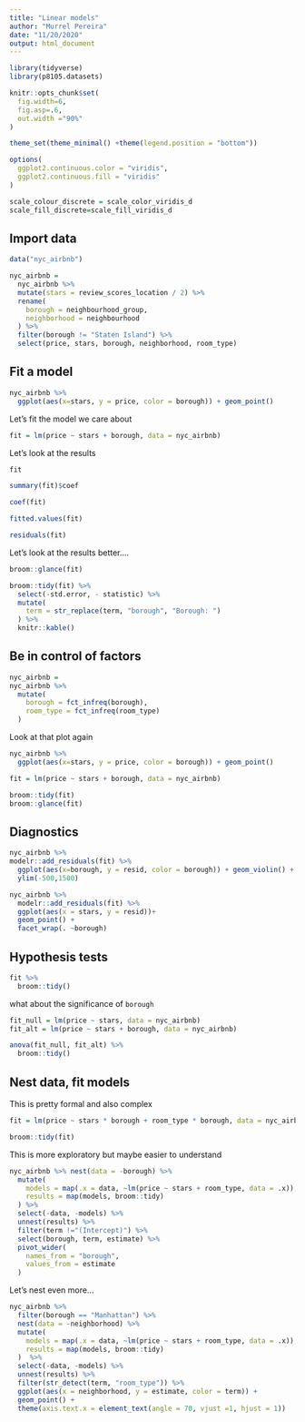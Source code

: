 ```yaml
---
title: "Linear models"
author: "Murrel Pereira"
date: "11/20/2020"
output: html_document
---
```


```r
library(tidyverse)
library(p8105.datasets)

knitr::opts_chunk$set(
  fig.width=6,
  fig.asp=.6,
  out.width ="90%"
)

theme_set(theme_minimal() +theme(legend.position = "bottom"))

options(
  ggplot2.continuous.color = "viridis",
  ggplot2.continuous.fill = "viridis"
)

scale_colour_discrete = scale_color_viridis_d
scale_fill_discrete=scale_fill_viridis_d

```

## Import data
```r
data("nyc_airbnb")

nyc_airbnb = 
  nyc_airbnb %>% 
  mutate(stars = review_scores_location / 2) %>% 
  rename(
    borough = neighbourhood_group,
    neighborhood = neighbourhood
  ) %>% 
  filter(borough != "Staten Island") %>% 
  select(price, stars, borough, neighborhood, room_type)
```

## Fit a model

```r
nyc_airbnb %>% 
  ggplot(aes(x=stars, y = price, color = borough)) + geom_point()
```


Let's fit the model we care about

```r
fit = lm(price ~ stars + borough, data = nyc_airbnb)
```

Let's look at the results
```r
fit

summary(fit)$coef

coef(fit)

fitted.values(fit)

residuals(fit)
```

Let's look at the results better....

```r
broom::glance(fit)

broom::tidy(fit) %>% 
  select(-std.error, - statistic) %>% 
  mutate(
    term = str_replace(term, "borough", "Borough: ")
  ) %>% 
  knitr::kable()
```

## Be in control of factors

```r
nyc_airbnb = 
nyc_airbnb %>% 
  mutate(
    borough = fct_infreq(borough),
    room_type = fct_infreq(room_type)
  )
```

Look at that plot again

```r
nyc_airbnb %>% 
  ggplot(aes(x=stars, y = price, color = borough)) + geom_point()
```

```r
fit = lm(price ~ stars + borough, data = nyc_airbnb)

broom::tidy(fit)
broom::glance(fit)
```

## Diagnostics

```r
nyc_airbnb %>% 
modelr::add_residuals(fit) %>% 
  ggplot(aes(x=borough, y = resid, color = borough)) + geom_violin() +
  ylim(-500,1500)

nyc_airbnb %>% 
  modelr::add_residuals(fit) %>% 
  ggplot(aes(x = stars, y = resid))+
  geom_point() +
  facet_wrap(. ~borough)
```

## Hypothesis tests

```r
fit %>% 
  broom::tidy()
```

what about the significance of `borough`

```r
fit_null = lm(price ~ stars, data = nyc_airbnb)
fit_alt = lm(price ~ stars + borough, data = nyc_airbnb)

anova(fit_null, fit_alt) %>% 
  broom::tidy()
```

## Nest data, fit models

This is pretty formal and also complex
```r
fit = lm(price ~ stars * borough + room_type * borough, data = nyc_airbnb)

broom::tidy(fit)

```

This is more exploratory but maybe easier to understand

```r
nyc_airbnb %>% nest(data = -borough) %>% 
  mutate(
    models = map(.x = data, ~lm(price ~ stars + room_type, data = .x)),
    results = map(models, broom::tidy)
  ) %>% 
  select(-data, -models) %>% 
  unnest(results) %>% 
  filter(term !="(Intercept)") %>% 
  select(borough, term, estimate) %>% 
  pivot_wider(
    names_from = "borough",
    values_from = estimate
  )
```

Let's nest even more...

```r
nyc_airbnb %>% 
  filter(borough == "Manhattan") %>% 
  nest(data = -neighborhood) %>% 
  mutate(
    models = map(.x = data, ~lm(price ~ stars + room_type, data = .x)),
    results = map(models, broom::tidy)
  )  %>% 
  select(-data, -models) %>% 
  unnest(results) %>% 
  filter(str_detect(term, "room_type")) %>% 
  ggplot(aes(x = neighborhood, y = estimate, color = term)) +
  geom_point() +
  theme(axis.text.x = element_text(angle = 70, vjust =1, hjust = 1))
```

